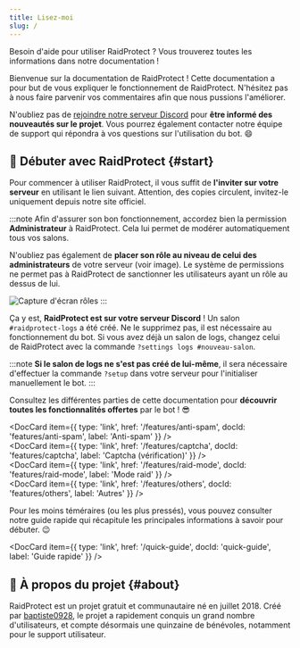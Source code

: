 ```yaml
---
title: Lisez-moi
slug: /
---
```



Besoin d'aide pour utiliser RaidProtect ? Vous trouverez toutes les informations dans notre documentation !

Bienvenue sur la documentation de RaidProtect !
Cette documentation a pour but de vous expliquer le fonctionnement de RaidProtect. N'hésitez pas à nous faire parvenir vos commentaires afin que nous pussions l'améliorer.

N'oubliez pas de [rejoindre notre serveur Discord](https://discord.com/invite/raidprotect) pour **être informé des nouveautés sur le projet**. Vous pourrez également contacter notre équipe de support qui répondra à vos questions sur l'utilisation du bot. 😄 

## 🚀 Débuter avec RaidProtect {#start}

Pour commencer à utiliser RaidProtect, il vous suffit de **l'inviter sur votre serveur** en utilisant le lien suivant. Attention, des copies circulent, invitez-le uniquement depuis notre site officiel.

:::note
Afin d'assurer son bon fonctionnement, accordez bien la permission **Administrateur** à RaidProtect. Cela lui permet de modérer automatiquement tous vos salons.

N'oubliez pas également de **placer son rôle au niveau de celui des administrateurs** de votre serveur (voir image). Le système de permissions ne permet pas à RaidProtect de sanctionner les utilisateurs ayant un rôle au dessus de lui.

![Capture d'écran rôles](./assets/role-raidprotect.png)
:::

Ça y est, **RaidProtect est sur votre serveur Discord** ! Un salon `#raidprotect-logs` a été créé. Ne le supprimez pas, il est nécessaire au fonctionnement du bot. Si vous avez déjà un salon de logs, changez celui de RaidProtect avec la commande `?settings logs #nouveau-salon`.  

:::note
**Si le salon de logs ne s'est pas créé de lui-même**, il sera nécessaire d'effectuer la commande `?setup` dans votre serveur pour l'initialiser manuellement le bot.
:::

Consultez les différentes parties de cette documentation pour **découvrir toutes les fonctionnalités offertes** par le bot ! 😎 

<DocCard item={{ type: 'link', href: '/features/anti-spam', docId: 'features/anti-spam', label: 'Anti-spam' }} />
<br />
<DocCard item={{ type: 'link', href: '/features/captcha', docId: 'features/captcha', label: 'Captcha (vérification)' }} />
<br />
<DocCard item={{ type: 'link', href: '/features/raid-mode', docId: 'features/raid-mode', label: 'Mode raid' }} />
<br />
<DocCard item={{ type: 'link', href: '/features/others', docId: 'features/others', label: 'Autres' }} />
<br />

Pour les moins téméraires (ou les plus pressés), vous pouvez consulter notre guide rapide qui récapitule les principales informations à savoir pour débuter. 😉 

<DocCard item={{ type: 'link', href: '/quick-guide', docId: 'quick-guide', label: 'Guide rapide' }} />

## 👥 À propos du projet {#about}

RaidProtect est un projet gratuit et communautaire né en juillet 2018. Créé par [baptiste0928](https://baptiste0928.net/), le projet a rapidement conquis un grand nombre d'utilisateurs, et compte désormais une quinzaine de bénévoles, notamment pour le support utilisateur.